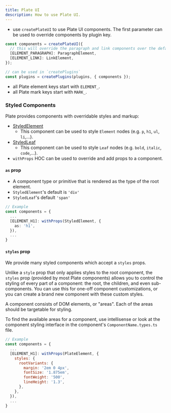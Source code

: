 ```yaml
---
title: Plate UI
description: How to use Plate UI.
---
```


- use `createPlateUI` to use Plate UI components.
The first parameter can be used to override components by plugin key.

```ts
const components = createPlateUI({
  // this will override the paragraph and link components over the default ones
  [ELEMENT_PARAGRAPH]: ParagraphElement,
  [ELEMENT_LINK]: LinkElement,
});

// can be used in `createPlugins`
const plugins = createPlugins(plugins, { components });
```

- all Plate element keys start with `ELEMENT_`.
- all Plate mark keys start with `MARK_`.

### Styled Components

Plate provides components with overridable styles and markup:

- [StyledElement](https://plate-api.udecode.io/modules.html#styledelement)
  - This component can be used to style `Element` nodes (e.g. `p`, `h1`, `ul`, `li`,...).
- [StyledLeaf](https://plate-api.udecode.io/modules.html#styledleaf)
  - This component can be used to style `Leaf` nodes (e.g. `bold`, `italic`, `code`,...).
- `withProps` HOC can be used to override and add props to a component.

#### `as` prop

- A component type or primitive that is rendered as the type of the root element.
- `StyledElement`'s default is `'div'`
- `StyledLeaf`'s default `'span'`

```ts
// Example
const components = {
  ...
  [ELEMENT_H1]: withProps(StyledElement, {
    as: 'h1',
  }),
  ...
}
```

#### `styles` prop

We provide many styled components which accept a `styles` props.

Unlike a `style` prop that only applies styles to the root component,
the `styles` prop (provided by most Plate components)
allows you to control the styling of every part of a component:
the root, the children, and even sub-components.
You can use this for one-off component customizations,
or you can create a brand new component with these custom styles.

A component consists of DOM elements, or "areas". Each of the areas should be targetable for styling.

To find the available areas for a component, use intellisense or look at the component styling interface in the component's `ComponentName.types.ts` file.

```js
// Example
const components = {
  ...
  [ELEMENT_H1]: withProps(PlateElement, {
    styles: {
      rootVariants: {
        margin: '2em 0 4px',
        fontSize: '1.875em',
        fontWeight: '500',
        lineHeight: '1.3',
      },
    },
  }),
  ...
}
```